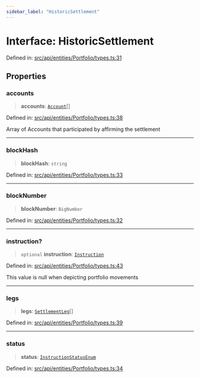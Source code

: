 ```yaml
---
sidebar_label: "HistoricSettlement"
---
```


# Interface: HistoricSettlement

Defined in: [src/api/entities/Portfolio/types.ts:31](https://github.com/PolymeshAssociation/polymesh-sdk/blob/bee6a2fe7a8ce5db42a6982e793782182cde2153/src/api/entities/Portfolio/types.ts#L31)

## Properties

### accounts

> **accounts**: [`Account`](../../../Account/classes/Account.mdx)[]

Defined in: [src/api/entities/Portfolio/types.ts:38](https://github.com/PolymeshAssociation/polymesh-sdk/blob/bee6a2fe7a8ce5db42a6982e793782182cde2153/src/api/entities/Portfolio/types.ts#L38)

Array of Accounts that participated by affirming the settlement

***

### blockHash

> **blockHash**: `string`

Defined in: [src/api/entities/Portfolio/types.ts:33](https://github.com/PolymeshAssociation/polymesh-sdk/blob/bee6a2fe7a8ce5db42a6982e793782182cde2153/src/api/entities/Portfolio/types.ts#L33)

***

### blockNumber

> **blockNumber**: `BigNumber`

Defined in: [src/api/entities/Portfolio/types.ts:32](https://github.com/PolymeshAssociation/polymesh-sdk/blob/bee6a2fe7a8ce5db42a6982e793782182cde2153/src/api/entities/Portfolio/types.ts#L32)

***

### instruction?

> `optional` **instruction**: [`Instruction`](../../../Instruction/classes/Instruction.mdx)

Defined in: [src/api/entities/Portfolio/types.ts:43](https://github.com/PolymeshAssociation/polymesh-sdk/blob/bee6a2fe7a8ce5db42a6982e793782182cde2153/src/api/entities/Portfolio/types.ts#L43)

This value is null when depicting portfolio movements

***

### legs

> **legs**: [`SettlementLeg`](../type-aliases/SettlementLeg.mdx)[]

Defined in: [src/api/entities/Portfolio/types.ts:39](https://github.com/PolymeshAssociation/polymesh-sdk/blob/bee6a2fe7a8ce5db42a6982e793782182cde2153/src/api/entities/Portfolio/types.ts#L39)

***

### status

> **status**: [`InstructionStatusEnum`](../../../../client/types/enumerations/InstructionStatusEnum.mdx)

Defined in: [src/api/entities/Portfolio/types.ts:34](https://github.com/PolymeshAssociation/polymesh-sdk/blob/bee6a2fe7a8ce5db42a6982e793782182cde2153/src/api/entities/Portfolio/types.ts#L34)
